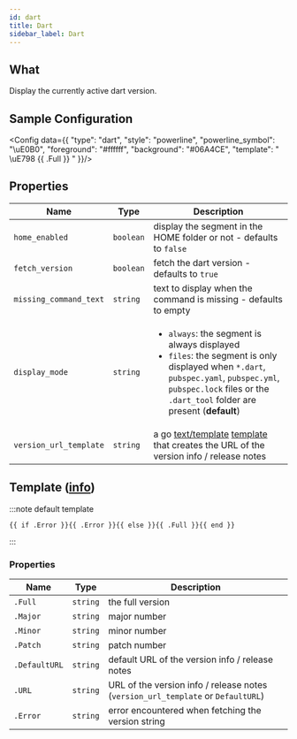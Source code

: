 ```yaml
---
id: dart
title: Dart
sidebar_label: Dart
---
```


## What

Display the currently active dart version.

## Sample Configuration


<Config data={{
  "type": "dart",
  "style": "powerline",
  "powerline_symbol": "\uE0B0",
  "foreground": "#ffffff",
  "background": "#06A4CE",
  "template": " \uE798 {{ .Full }} "
}}/>

## Properties

| Name                   | Type      | Description                                                                                                                                                                                                                        |
| ---------------------- | --------- | ---------------------------------------------------------------------------------------------------------------------------------------------------------------------------------------------------------------------------------- |
| `home_enabled`         | `boolean` | display the segment in the HOME folder or not - defaults to `false`                                                                                                                                                                |
| `fetch_version`        | `boolean` | fetch the dart version - defaults to `true`                                                                                                                                                                                        |
| `missing_command_text` | `string`  | text to display when the command is missing - defaults to empty                                                                                                                                                                    |
| `display_mode`         | `string`  | <ul><li>`always`: the segment is always displayed</li><li>`files`: the segment is only displayed when `*.dart`, `pubspec.yaml`, `pubspec.yml`, `pubspec.lock` files or the `.dart_tool` folder are present (**default**)</li></ul> |
| `version_url_template` | `string`  | a go [text/template][go-text-template] [template][templates] that creates the URL of the version info / release notes                                                                                                              |

## Template ([info][templates])

:::note default template

```template
{{ if .Error }}{{ .Error }}{{ else }}{{ .Full }}{{ end }}
```

:::

### Properties

| Name          | Type     | Description                                                                      |
| ------------- | -------- | -------------------------------------------------------------------------------- |
| `.Full`       | `string` | the full version                                                                 |
| `.Major`      | `string` | major number                                                                     |
| `.Minor`      | `string` | minor number                                                                     |
| `.Patch`      | `string` | patch number                                                                     |
| `.DefaultURL` | `string` | default URL of the version info / release notes                                  |
| `.URL`        | `string` | URL of the version info / release notes (`version_url_template` or `DefaultURL`) |
| `.Error`      | `string` | error encountered when fetching the version string                               |

[go-text-template]: https://golang.org/pkg/text/template/
[templates]: /docs/configuration/templates

